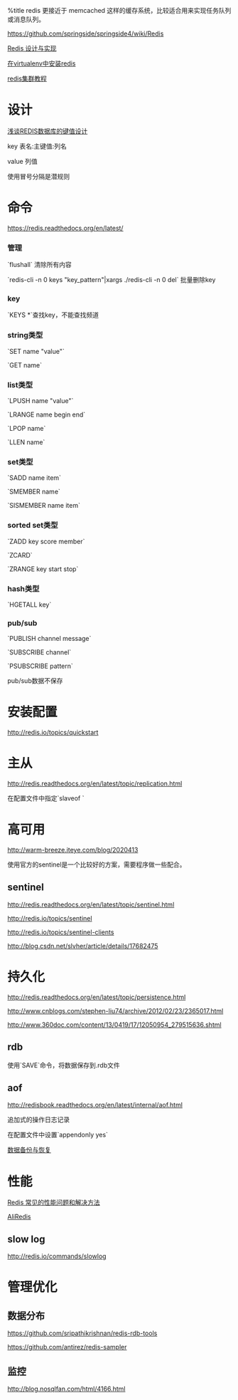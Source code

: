 %title redis
更接近于 memcached 这样的缓存系统，比较适合用来实现任务队列或消息队列。

[[https://github.com/springside/springside4/wiki/Redis]]

[[http://www.redisbook.com/en/latest/|Redis 设计与实现]]

[[install_redis_in_venv|在virtualenv中安装redis]]

[[http://redis.io/topics/cluster-tutorial|redis集群教程]]
= 设计 =
[[http://www.hoterran.info/redis_kv_design|浅谈REDIS数据库的键值设计]]

key 表名:主键值:列名

value 列值

使用冒号分隔是潜规则

= 命令 =
[[https://redis.readthedocs.org/en/latest/]]
=== 管理 ===
`flushall` 清除所有内容

`redis-cli -n 0 keys "key_pattern"|xargs ./redis-cli -n 0 del` 批量删除key
=== key ===
`KEYS *`查找key，不能查找频道

=== string类型 ===
`SET name "value"`

`GET name`

=== list类型 ===
`LPUSH name "value"`

`LRANGE name begin end`

`LPOP name`

`LLEN name`

=== set类型 ===
`SADD name item`

`SMEMBER name`

`SISMEMBER name item`

=== sorted set类型 ===
`ZADD key score member`

`ZCARD`

`ZRANGE key start stop`

=== hash类型 ===
`HGETALL key`



=== pub/sub ===
`PUBLISH channel message`

`SUBSCRIBE channel`

`PSUBSCRIBE pattern`

pub/sub数据不保存

= 安装配置 =
http://redis.io/topics/quickstart

= 主从 =
http://redis.readthedocs.org/en/latest/topic/replication.html

在配置文件中指定`slaveof <master_ip> <master_port>`

= 高可用 =
http://warm-breeze.iteye.com/blog/2020413

使用官方的sentinel是一个比较好的方案，需要程序做一些配合。
== sentinel ==
http://redis.readthedocs.org/en/latest/topic/sentinel.html

http://redis.io/topics/sentinel

http://redis.io/topics/sentinel-clients

http://blog.csdn.net/slvher/article/details/17682475

= 持久化 =
http://redis.readthedocs.org/en/latest/topic/persistence.html

http://www.cnblogs.com/stephen-liu74/archive/2012/02/23/2365017.html

http://www.360doc.com/content/13/0419/17/12050954_279515636.shtml
== rdb ==
使用`SAVE`命令，将数据保存到.rdb文件

== aof ==
http://redisbook.readthedocs.org/en/latest/internal/aof.html

追加式的操作日志记录

在配置文件中设置`appendonly yes`

[[http://haili.me/archives/tag/redis%E6%8C%81%E4%B9%85%E5%8C%96%E5%AD%98%E5%82%A8|数据备份与恢复]]

= 性能 =
[[http://zhupan.iteye.com/blog/1576108|Redis 常见的性能问题和解决方法]]

[[http://blog.sina.com.cn/s/blog_e59371cc0101br74.html|AliRedis]]
== slow log ==
http://redis.io/commands/slowlog

= 管理优化 =
== 数据分布 ==
https://github.com/sripathikrishnan/redis-rdb-tools

https://github.com/antirez/redis-sampler

== 监控 ==
http://blog.nosqlfan.com/html/4166.html


